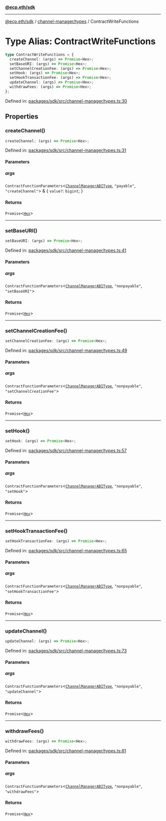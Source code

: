 [**@ecp.eth/sdk**](../../../index.mdx)

***

[@ecp.eth/sdk](/sdk-reference/index.mdx) / [channel-manager/types](/sdk-reference/channel-manager/types/index.mdx) / ContractWriteFunctions

# Type Alias: ContractWriteFunctions

```ts
type ContractWriteFunctions = {
  createChannel: (args) => Promise<Hex>;
  setBaseURI: (args) => Promise<Hex>;
  setChannelCreationFee: (args) => Promise<Hex>;
  setHook: (args) => Promise<Hex>;
  setHookTransactionFee: (args) => Promise<Hex>;
  updateChannel: (args) => Promise<Hex>;
  withdrawFees: (args) => Promise<Hex>;
};
```

Defined in: [packages/sdk/src/channel-manager/types.ts:30](https://github.com/ecp-eth/comments-monorepo/blob/main/packages/sdk/src/channel-manager/types.ts#L30)

## Properties

### createChannel()

```ts
createChannel: (args) => Promise<Hex>;
```

Defined in: [packages/sdk/src/channel-manager/types.ts:31](https://github.com/ecp-eth/comments-monorepo/blob/main/packages/sdk/src/channel-manager/types.ts#L31)

#### Parameters

##### args

`ContractFunctionParameters`\<[`ChannelManagerABIType`](/sdk-reference/channel-manager/types/type-aliases/ChannelManagerABIType.mdx), `"payable"`, `"createChannel"`\> & \{
  `value?`: `bigint`;
\}

#### Returns

`Promise`\<[`Hex`](/sdk-reference/core/type-aliases/Hex.mdx)\>

***

### setBaseURI()

```ts
setBaseURI: (args) => Promise<Hex>;
```

Defined in: [packages/sdk/src/channel-manager/types.ts:41](https://github.com/ecp-eth/comments-monorepo/blob/main/packages/sdk/src/channel-manager/types.ts#L41)

#### Parameters

##### args

`ContractFunctionParameters`\<[`ChannelManagerABIType`](/sdk-reference/channel-manager/types/type-aliases/ChannelManagerABIType.mdx), `"nonpayable"`, `"setBaseURI"`\>

#### Returns

`Promise`\<[`Hex`](/sdk-reference/core/type-aliases/Hex.mdx)\>

***

### setChannelCreationFee()

```ts
setChannelCreationFee: (args) => Promise<Hex>;
```

Defined in: [packages/sdk/src/channel-manager/types.ts:49](https://github.com/ecp-eth/comments-monorepo/blob/main/packages/sdk/src/channel-manager/types.ts#L49)

#### Parameters

##### args

`ContractFunctionParameters`\<[`ChannelManagerABIType`](/sdk-reference/channel-manager/types/type-aliases/ChannelManagerABIType.mdx), `"nonpayable"`, `"setChannelCreationFee"`\>

#### Returns

`Promise`\<[`Hex`](/sdk-reference/core/type-aliases/Hex.mdx)\>

***

### setHook()

```ts
setHook: (args) => Promise<Hex>;
```

Defined in: [packages/sdk/src/channel-manager/types.ts:57](https://github.com/ecp-eth/comments-monorepo/blob/main/packages/sdk/src/channel-manager/types.ts#L57)

#### Parameters

##### args

`ContractFunctionParameters`\<[`ChannelManagerABIType`](/sdk-reference/channel-manager/types/type-aliases/ChannelManagerABIType.mdx), `"nonpayable"`, `"setHook"`\>

#### Returns

`Promise`\<[`Hex`](/sdk-reference/core/type-aliases/Hex.mdx)\>

***

### setHookTransactionFee()

```ts
setHookTransactionFee: (args) => Promise<Hex>;
```

Defined in: [packages/sdk/src/channel-manager/types.ts:65](https://github.com/ecp-eth/comments-monorepo/blob/main/packages/sdk/src/channel-manager/types.ts#L65)

#### Parameters

##### args

`ContractFunctionParameters`\<[`ChannelManagerABIType`](/sdk-reference/channel-manager/types/type-aliases/ChannelManagerABIType.mdx), `"nonpayable"`, `"setHookTransactionFee"`\>

#### Returns

`Promise`\<[`Hex`](/sdk-reference/core/type-aliases/Hex.mdx)\>

***

### updateChannel()

```ts
updateChannel: (args) => Promise<Hex>;
```

Defined in: [packages/sdk/src/channel-manager/types.ts:73](https://github.com/ecp-eth/comments-monorepo/blob/main/packages/sdk/src/channel-manager/types.ts#L73)

#### Parameters

##### args

`ContractFunctionParameters`\<[`ChannelManagerABIType`](/sdk-reference/channel-manager/types/type-aliases/ChannelManagerABIType.mdx), `"nonpayable"`, `"updateChannel"`\>

#### Returns

`Promise`\<[`Hex`](/sdk-reference/core/type-aliases/Hex.mdx)\>

***

### withdrawFees()

```ts
withdrawFees: (args) => Promise<Hex>;
```

Defined in: [packages/sdk/src/channel-manager/types.ts:81](https://github.com/ecp-eth/comments-monorepo/blob/main/packages/sdk/src/channel-manager/types.ts#L81)

#### Parameters

##### args

`ContractFunctionParameters`\<[`ChannelManagerABIType`](/sdk-reference/channel-manager/types/type-aliases/ChannelManagerABIType.mdx), `"nonpayable"`, `"withdrawFees"`\>

#### Returns

`Promise`\<[`Hex`](/sdk-reference/core/type-aliases/Hex.mdx)\>
